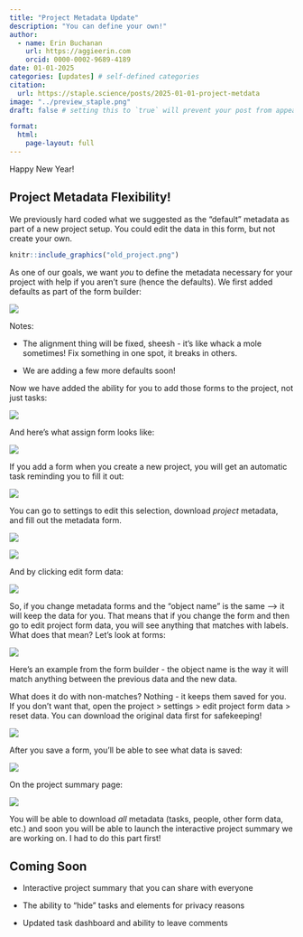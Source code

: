 ```yaml
---
title: "Project Metadata Update"
description: "You can define your own!"
author:
  - name: Erin Buchanan
    url: https://aggieerin.com
    orcid: 0000-0002-9689-4189
date: 01-01-2025
categories: [updates] # self-defined categories
citation: 
  url: https://staple.science/posts/2025-01-01-project-metdata
image: "../preview_staple.png"
draft: false # setting this to `true` will prevent your post from appearing on your listing page until you're ready!

format: 
  html:
    page-layout: full
---
```


Happy New Year!

## Project Metadata Flexibility! 

We previously hard coded what we suggested as the "default" metadata as part of a new project setup. You could edit the data in this form, but not create your own.

```r
knitr::include_graphics("old_project.png")
```

As one of our goals, we want *you* to define the metadata necessary for your project with help if you aren't sure (hence the defaults). We first added defaults as part of the form builder:

![](images/clipboard-3654754981.png)

Notes:

-   The alignment thing will be fixed, sheesh - it's like whack a mole sometimes! Fix something in one spot, it breaks in others.

-   We are adding a few more defaults soon!

Now we have added the ability for you to add those forms to the project, not just tasks:

![](images/clipboard-2263903979.png)

And here's what assign form looks like:

![](images/clipboard-1170427558.png)

If you add a form when you create a new project, you will get an automatic task reminding you to fill it out:

![](images/clipboard-3858753177.png)

You can go to settings to edit this selection, download *project* metadata, and fill out the metadata form.

![](images/clipboard-927205504.png)

![](images/clipboard-117080137.png)

And by clicking edit form data:

![](images/clipboard-319000054.png)

So, if you change metadata forms and the "object name" is the same –\> it will keep the data for you. That means that if you change the form and then go to edit project form data, you will see anything that matches with labels. What does that mean? Let's look at forms:

![](images/clipboard-796647374.png)

Here's an example from the form builder - the object name is the way it will match anything between the previous data and the new data.

What does it do with non-matches? Nothing - it keeps them saved for you. If you don't want that, open the project \> settings \> edit project form data \> reset data. You can download the original data first for safekeeping!

![](images/clipboard-1031385591.png)

After you save a form, you’ll be able to see what data is saved:

![](images/clipboard-4285515544.png)

On the project summary page:

![](images/clipboard-3826698239.png)

You will be able to download *all* metadata (tasks, people, other form data, etc.) and soon you will be able to launch the interactive project summary we are working on. I had to do this part first!

## Coming Soon

-   Interactive project summary that you can share with everyone

-   The ability to "hide" tasks and elements for privacy reasons

-   Updated task dashboard and ability to leave comments
